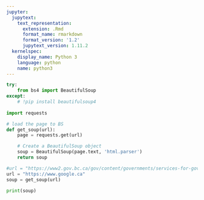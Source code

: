 ```yaml
---
jupyter:
  jupytext:
    text_representation:
      extension: .Rmd
      format_name: rmarkdown
      format_version: '1.2'
      jupytext_version: 1.11.2
  kernelspec:
    display_name: Python 3
    language: python
    name: python3
---
```


```python
try:
    from bs4 import BeautifulSoup
except:
    # !pip install beautifulsoup4
    
import requests

```

```python
# load the page to BS
def get_soup(url):
    page = requests.get(url)

    # Create a BeautifulSoup object
    soup = BeautifulSoup(page.text, 'html.parser')
    return soup


```

```python
#url = "https://www2.gov.bc.ca/gov/content/governments/services-for-government/information-management-technology/records-management/information-schedules/arcs/administrative-records/general"
url = "https://www.google.ca"
soup = get_soup(url)
```

```python
print(soup)
```

